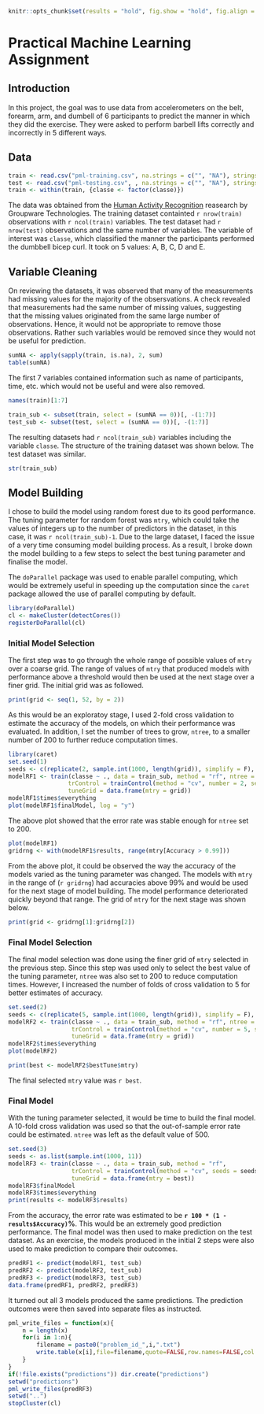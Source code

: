 ```r
knitr::opts_chunk$set(results = "hold", fig.show = "hold", fig.align = "center", message = F, warning = F)
```

Practical Machine Learning Assignment
=====================================

## Introduction

In this project, the goal was to use data from accelerometers on the belt, forearm, arm, and dumbell
of 6 participants to predict the manner in which they did the exercise. 
They were asked to perform barbell lifts correctly and incorrectly in 5 different ways.

## Data

```r
train <- read.csv("pml-training.csv", na.strings = c("", "NA"), stringsAsFactors = F)
test <- read.csv("pml-testing.csv", , na.strings = c("", "NA"), stringsAsFactors = F)
train <- within(train, {classe <- factor(classe)})
```

The data was obtained from the [Human Activity Recognition](http://groupware.les.inf.puc-rio.br/har) 
reasearch by Groupware Technologies.
The training dataset containted `r nrow(train)` observations with `r ncol(train)` variables.
The test dataset had `r nrow(test)` observations and the same number of variables.
The variable of interest was `classe`, which classified the manner the participants performed
the dumbbell bicep curl. It took on 5 values: A, B, C, D and E.

## Variable Cleaning

On reviewing the datasets, it was observed that many of the measurements 
had missing values for the majority of the obsersvations. 
A check revealed that measurements had the same number of missing values,
suggesting that the missing values originated from the same large number of observations.
Hence, it would not be appropriate to remove those observations.
Rather such variables would be removed since they would not be useful for prediction. 

```r
sumNA <- apply(sapply(train, is.na), 2, sum)
table(sumNA)
```

The first 7 variables contained information such as name of participants, time, etc.
which would not be useful and were also removed.

```r
names(train)[1:7]
```


```r
train_sub <- subset(train, select = (sumNA == 0))[, -(1:7)]
test_sub <- subset(test, select = (sumNA == 0))[, -(1:7)]
```

The resulting datasets had `r ncol(train_sub)` variables including the variable `classe`. 
The structure of the training dataset was shown below. The test dataset was similar.

```r
str(train_sub)
```

## Model Building

I chose to build the model using random forest due to its good performance. 
The tuning parameter for random forest was `mtry`,
which could take the values of integers up to the number of predictors in the dataset, 
in this case, it was `r ncol(train_sub)-1`.
Due to the large dataset, I faced the issue of a very time consuming model building process.
As a result, I broke down the model building to a few steps
to select the best tuning parameter and finalise the model.

The `doParallel` package was used to enable parallel computing, 
which would be extremely useful in speeding up the computation
since the `caret` package allowed the use of parallel computing by default.

```r
library(doParallel)
cl <- makeCluster(detectCores())
registerDoParallel(cl)
```

### Initial Model Selection

The first step was to go through the whole range of possible values of `mtry` over a coarse grid.
The range of values of `mtry` that produced models with performance above a threshold would 
then be used at the next stage over a finer grid. The initial grid was as followed.

```r
print(grid <- seq(1, 52, by = 2))
```

As this would be an exploratoy stage, I used 2-fold cross validation to estimate the accuracy 
of the models, on which their performance was evaluated.
In addition, I set the number of trees to grow, `ntree`, to a smaller number of 200
to further reduce computation times.

```r
library(caret)
set.seed(1)
seeds <- c(replicate(2, sample.int(1000, length(grid)), simplify = F), sample.int(1000, 1))
modelRF1 <- train(classe ~ ., data = train_sub, method = "rf", ntree = 200,
                 trControl = trainControl(method = "cv", number = 2, seeds = seeds),
                 tuneGrid = data.frame(mtry = grid))
modelRF1$times$everything
plot(modelRF1$finalModel, log = "y")
```

The above plot showed that the error rate was stable enough for `ntree` set to 200.

```r
plot(modelRF1)
gridrng <- with(modelRF1$results, range(mtry[Accuracy > 0.99]))
```

From the above plot, it could be observed the way the accuracy of the models varied 
as the tuning parameter was changed. The models with `mtry` in the range of (`r gridrng`)
had accuracies above 99% and would be used for the next stage of model building.
The model performance deteriorated quickly beyond that range.
The grid of `mtry` for the next stage was shown below.

```r
print(grid <- gridrng[1]:gridrng[2])
```

### Final Model Selection

The final model selection was done using the finer grid of `mtry` selected in the previous step.
Since this step was used only to select the best value of the tuning parameter,
`ntree` was also set to 200 to reduce computation times.
However, I increased the number of folds of cross validation to 5 for better estimates of accuracy.

```r
set.seed(2)
seeds <- c(replicate(5, sample.int(1000, length(grid)), simplify = F), sample.int(1000, 1))
modelRF2 <- train(classe ~ ., data = train_sub, method = "rf", ntree = 200,
                  trControl = trainControl(method = "cv", number = 5, seeds = seeds),
                  tuneGrid = data.frame(mtry = grid))
modelRF2$times$everything
plot(modelRF2)
```

```r
print(best <- modelRF2$bestTune$mtry)
```

The final selected `mtry` value was `r best`.

### Final Model

With the tuning parameter selected, it would be time to build the final model.
A 10-fold cross validation was used so that the out-of-sample error rate could be estimated.
`ntree` was left as the default value of 500.

```r
set.seed(3)
seeds <- as.list(sample.int(1000, 11))
modelRF3 <- train(classe ~ ., data = train_sub, method = "rf",
                  trControl = trainControl(method = "cv", seeds = seeds),
                  tuneGrid = data.frame(mtry = best))
modelRF3$finalModel
modelRF3$times$everything
print(results <- modelRF3$results)
```

From the accuracy, the error rate was estimated to be **`r 100 * (1 - results$Accuracy)`%**.
This would be an extremely good prediction performance.
The final model was then used to make prediction on the test dataset.
As an exercise, the models produced in the initial 2 steps were also used 
to make prediction to compare their outcomes.

```r
predRF1 <- predict(modelRF1, test_sub)
predRF2 <- predict(modelRF2, test_sub)
predRF3 <- predict(modelRF3, test_sub)
data.frame(predRF1, predRF2, predRF3)
```

It turned out all 3 models produced the same predictions.
The prediction outcomes were then saved into separate files as instructed.

```r
pml_write_files = function(x){
    n = length(x)
    for(i in 1:n){
        filename = paste0("problem_id_",i,".txt")
        write.table(x[i],file=filename,quote=FALSE,row.names=FALSE,col.names=FALSE)
    }
}
if(!file.exists("predictions")) dir.create("predictions")
setwd("predictions")
pml_write_files(predRF3)
setwd("..")
stopCluster(cl)
```